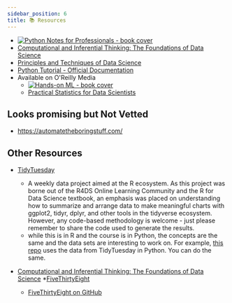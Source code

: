 ```yaml
---
sidebar_position: 6
title: 📚 Resources
---
```


* [![Python Notes for Professionals - book cover](./py-notes-for-pros.jpeg)](./python-notes-for-professionals.pdf)
* [Computational and Inferential Thinking: The Foundations of Data Science](https://inferentialthinking.com/chapters/intro.html)
* [Principles and Techniques of Data Science](https://www.textbook.ds100.org/intro.html)
* [Python Tutorial - Official Documentation](https://docs.python.org/3/tutorial/)
* Available on O'Reilly Media
  * [![Hands-on ML - book cover](./hands-on-ml.jpg)](http://uclid.uc.edu/record=b8346482~S39)
  * [Practical Statistics for Data Scientists](http://uclid.uc.edu/record=b8346984~S39)


## Looks promising but Not Vetted
* https://automatetheboringstuff.com/

## Other Resources
* [TidyTuesday](https://github.com/rfordatascience/tidytuesday/tree/2e9bd5a67e09b14d01f616b00f7f7e0931515d24/data/2020)
  * A weekly data project aimed at the R ecosystem. As this project was borne out of the R4DS Online Learning Community and the R for Data Science textbook, an emphasis was placed on understanding how to summarize and arrange data to make meaningful charts with ggplot2, tidyr, dplyr, and other tools in the tidyverse ecosystem. However, any code-based methodology is welcome - just please remember to share the code used to generate the results.
  * while this is in R and the course is in Python, the concepts are the same and the data sets are interesting to work on. For example, [this repo](https://github.com/machow/tidytuesday-py) uses the data from TidyTuesday in Python. You can do the same.

* [Computational and Inferential Thinking: The Foundations of Data Science](https://inferentialthinking.com/chapters/intro.html)
*[FiveThirtyEight](https://fivethirtyeight.com)
  * [FiveThirtyEight on GitHub](https://github.com/fivethirtyeight)